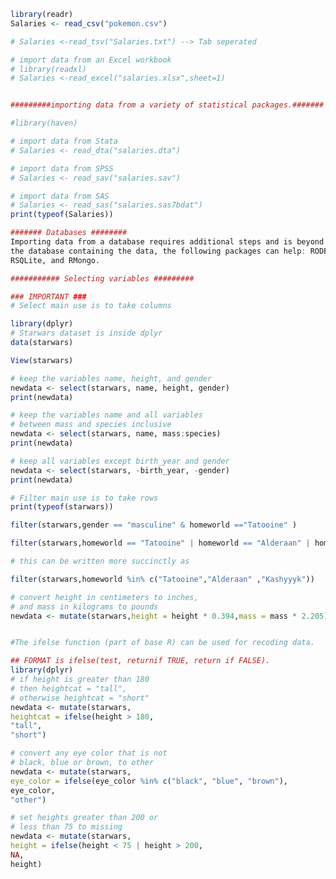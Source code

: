 ```r
library(readr)
Salaries <- read_csv("pokemon.csv")

# Salaries <-read_tsv("Salaries.txt") --> Tab seperated

# import data from an Excel workbook
# library(readxl)
# Salaries <-read_excel("salaries.xlsx",sheet=1)


#########importing data from a variety of statistical packages.#######

#library(haven)

# import data from Stata
# Salaries <- read_dta("salaries.dta")

# import data from SPSS
# Salaries <- read_sav("salaries.sav")

# import data from SAS
# Salaries <- read_sas("salaries.sas7bdat")
print(typeof(Salaries))
```
```r
####### Databases ########
Importing data from a database requires additional steps and is beyond the scope of this book. Depending on
the database containing the data, the following packages can help: RODBC, RMySQL, ROracle, RPostgreSQL,
RSQLite, and RMongo.
```


```r
########### Selecting variables #########

### IMPORTANT ###
# Select main use is to take columns 

library(dplyr)
# Starwars dataset is inside dplyr
data(starwars)

View(starwars)

# keep the variables name, height, and gender
newdata <- select(starwars, name, height, gender)
print(newdata)

# keep the variables name and all variables
# between mass and species inclusive
newdata <- select(starwars, name, mass:species)
print(newdata)

# keep all variables except birth_year and gender
newdata <- select(starwars, -birth_year, -gender)
print(newdata)
```
```r
# Filter main use is to take rows
print(typeof(starwars))
```
```r
filter(starwars,gender == "masculine" & homeworld =="Tatooine" )

filter(starwars,homeworld == "Tatooine" | homeworld == "Alderaan" | homeworld == "Kashyyyk")

# this can be written more succinctly as

filter(starwars,homeworld %in% c("Tatooine","Alderaan" ,"Kashyyyk"))
```

```r
# convert height in centimeters to inches,
# and mass in kilograms to pounds
newdata <- mutate(starwars,height = height * 0.394,mass = mass * 2.205)


#The ifelse function (part of base R) can be used for recoding data. 

## FORMAT is ifelse(test, returnif TRUE, return if FALSE).
library(dplyr)
# if height is greater than 180
# then heightcat = "tall",
# otherwise heightcat = "short"
newdata <- mutate(starwars,
heightcat = ifelse(height > 180,
"tall",
"short")

# convert any eye color that is not
# black, blue or brown, to other
newdata <- mutate(starwars,
eye_color = ifelse(eye_color %in% c("black", "blue", "brown"),
eye_color,
"other")

# set heights greater than 200 or
# less than 75 to missing
newdata <- mutate(starwars,
height = ifelse(height < 75 | height > 200,
NA,
height)
```

